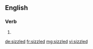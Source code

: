 ==English==

===Verb===
{{head|en|verb form}}

# {{en-past of|sizzle}}

[[de:sizzled]]
[[fr:sizzled]]
[[mg:sizzled]]
[[vi:sizzled]]